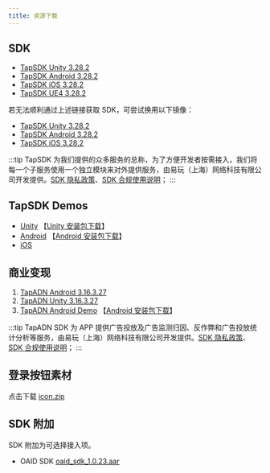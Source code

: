 ```yaml
---
title: 资源下载
---
```


## SDK

- [TapSDK Unity 3.28.2](https://github.com/taptap/TapSDK-Unity/releases/tag/3.28.2)
- [TapSDK Android 3.28.2](https://github.com/taptap/TapSDK-Android/releases/tag/v3.28.2)
- [TapSDK iOS 3.28.2](https://github.com/taptap/TapSDK-iOS/releases/tag/v3.28.2)
- [TapSDK UE4 3.28.2](https://github.com/taptap/TapSDK-UE4/releases/tag/3.28.2)

若无法顺利通过上述链接获取 SDK，可尝试换用以下镜像：

- [TapSDK Unity 3.28.2](https://releases.leanapp.cn/#/taptap/TapSDK-Unity/releases)
- [TapSDK Android 3.28.2](https://releases.leanapp.cn/#/taptap/TapSDK-Android/releases)
- [TapSDK iOS 3.28.2](https://releases.leanapp.cn/#/taptap/TapSDK-iOS/releases)

:::tip
TapSDK 为我们提供的众多服务的总称，为了方便开发者按需接入，我们将每一个子服务使用一个独立模块来对外提供服务，由易玩（上海）网络科技有限公司开发提供。[SDK 隐私政策](https://developer.taptap.cn/docs/sdk/start/agreement/)、[SDK 合规使用说明](https://developer.taptap.cn/docs/sdk/start/compliance/)；
:::


## TapSDK Demos

- [Unity](https://github.com/taptap/TapSDK-Unity-Demo/tree/master)      【[Unity 安装包下载](https://lc-buhezimj.cn-e1.lcfile.com/NAP1PulWIRE8Ci8kD4wfDFi9wRQPneC2/Tds_demo.apk)】
- [Android](https://github.com/taptap/TapSDK-Android-Demo)       【[Android 安装包下载](https://lc-buhezimj.cn-e1.lcfile.com/WRR9CsFrgkRUHyp4TPRhteBel5e7rB1r/tds_demo_android_3.28.2.apk)】
- [iOS](https://github.com/taptap/TapSDK-iOS)

## 商业变现

1. [TapADN Android 3.16.3.27](https://tapad-platform.oss-cn-beijing.aliyuncs.com/sdk/TapAD_3.16.3.27.aar)
2. [TapADN Unity 3.16.3.27](https://tapad-platform.oss-cn-beijing.aliyuncs.com/sdk/TapAD_3.16.3.27.unitypackage)
3. [TapADN Android Demo](https://capacity-files.lcfile.com/uaJDYc6k06yfS0Bxph4ApsyE06XmaqYP/TapADDemo%20%281%29.zip)  【[Android 安装包下载](https://capacity-files.lcfile.com/f6zRLYMF74jYiYIuhyn7Y3h86LWPBC8N/tapaddemo_external-release%20%281%29.apk)】

:::tip
TapADN SDK 为 APP 提供广告投放及广告监测归因、反作弊和广告投放统计分析等服务，由易玩（上海）网络科技有限公司开发提供。[SDK 隐私政策](https://developer.taptap.cn/docs/sdk/tap-adn/agreement/)、[SDK 合规使用说明](https://developer.taptap.cn/docs/sdk/tap-adn/adn-compliance/)；
:::

## 登录按钮素材

点击下载 [icon.zip](https://capacity-files.lcfile.com/xLuT4Mi3gqy5K518LbRxsBo2WiwR0CHx/taptap-login-button.zip)

## SDK 附加

SDK 附加为可选择接入项。

- OAID SDK [oaid_sdk_1.0.23.aar](pathname:///files/tap-oaid-sdk-1-0-23.aar)
